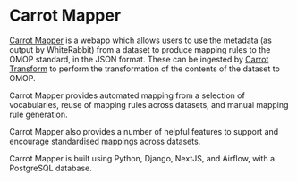 # Carrot Mapper

[Carrot Mapper](https://github.com/Health-Informatics-UoN/CaRROT-Mapper) is a webapp which allows users to use the metadata (as output by WhiteRabbit) from a dataset to produce mapping rules to the OMOP standard, in the JSON format. 
These can be ingested by [Carrot Transform](transform) to perform the transformation of the contents of the dataset to OMOP.

Carrot Mapper provides automated mapping from a selection of vocabularies, reuse of mapping rules across datasets, and manual mapping rule generation.

Carrot Mapper also provides a number of helpful features to support and encourage standardised mappings across datasets.

Carrot Mapper is built using Python, Django, NextJS, and Airflow, with a PostgreSQL database.
